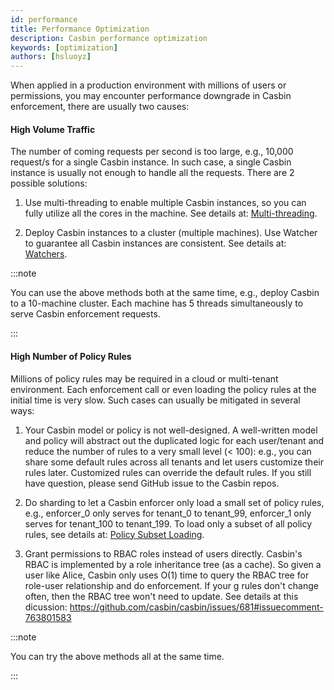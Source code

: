 ```yaml
---
id: performance
title: Performance Optimization
description: Casbin performance optimization
keywords: [optimization]
authors: [hsluoyz]
---
```


When applied in a production environment with millions of users or permissions, you may encounter performance downgrade in Casbin enforcement, there are usually two causes:

#### High Volume Traffic

The number of coming requests per second is too large, e.g., 10,000 request/s for a single Casbin instance. In such case, a single Casbin instance is usually not enough to handle all the requests. There are 2 possible solutions:

1. Use multi-threading to enable multiple Casbin instances, so you can fully utilize all the cores in the machine. See details at: [Multi-threading](/docs/multi-threading).

2. Deploy Casbin instances to a cluster (multiple machines). Use Watcher to guarantee all Casbin instances are consistent. See details at: [Watchers](/docs/watchers).

:::note

You can use the above methods both at the same time, e.g., deploy Casbin to a 10-machine cluster. Each machine has 5 threads simultaneously to serve Casbin enforcement requests.

:::

#### High Number of Policy Rules

Millions of policy rules may be required in a cloud or multi-tenant environment. Each enforcement call or even loading the policy rules at the initial time is very slow. Such cases can usually be mitigated in several ways:

1. Your Casbin model or policy is not well-designed. A well-written model and policy will abstract out the duplicated logic for each user/tenant and reduce the number of rules to a very small level (< 100): e.g., you can share some default rules across all tenants and let users customize their rules later. Customized rules can override the default rules. If you still have question, please send GitHub issue to the Casbin repos.

2. Do sharding to let a Casbin enforcer only load a small set of policy rules, e.g., enforcer_0 only serves for tenant_0 to tenant_99, enforcer_1 only serves for tenant_100 to tenant_199. To load only a subset of all policy rules, see details at: [Policy Subset Loading](/docs/policy-subset-loading).

3. Grant permissions to RBAC roles instead of users directly. Casbin's RBAC is implemented by a role inheritance tree (as a cache). So given a user like Alice, Casbin only uses O(1) time to query the RBAC tree for role-user relationship and do enforcement. If your g rules don't change often, then the RBAC tree won't need to update. See details at this dicussion: <https://github.com/casbin/casbin/issues/681#issuecomment-763801583>

:::note

You can try the above methods all at the same time.

:::
